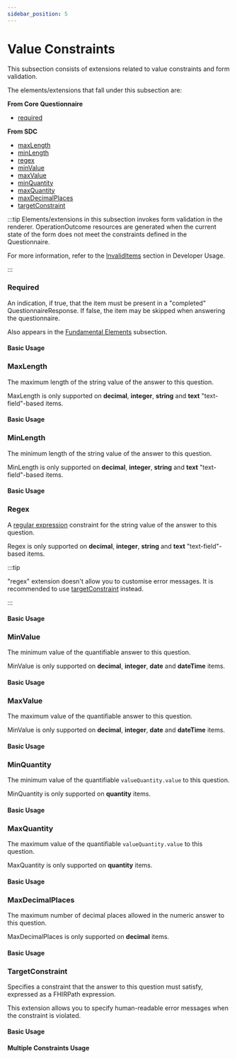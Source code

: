 ```yaml
---
sidebar_position: 5
---
```



# Value Constraints

This subsection consists of extensions related to value constraints and form validation.

The elements/extensions that fall under this subsection are:

**From Core Questionnaire**

- [required](https://www.hl7.org/fhir/r4/questionnaire-definitions.html#Questionnaire.item.required)

**From SDC**

- [maxLength](http://hl7.org/fhir/uv/sdc/behavior.html#maxLength)
- [minLength](http://hl7.org/fhir/uv/sdc/behavior.html#minLength)
- [regex](http://hl7.org/fhir/uv/sdc/behavior.html#regex)
- [minValue](http://hl7.org/fhir/uv/sdc/behavior.html#minValue)
- [maxValue](http://hl7.org/fhir/uv/sdc/behavior.html#maxValue)
- [minQuantity](http://hl7.org/fhir/uv/sdc/behavior.html#minQuantity)
- [maxQuantity](http://hl7.org/fhir/uv/sdc/behavior.html#maxQuantity)
- [maxDecimalPlaces](http://hl7.org/fhir/uv/sdc/behavior.html#maxDecimalPlaces)
- [targetConstraint](http://hl7.org/fhir/extensions/5.3.0-ballot-tc1/StructureDefinition-targetConstraint.html)

:::tip
Elements/extensions in this subsection invokes form validation in the renderer. OperationOutcome resources are generated when the current state of the form does not meet the constraints defined in the Questionnaire.

For more information, refer to the [InvalidItems](/docs/dev/storehooks/questionnaire-response-store/invalid-items) section in Developer Usage.

:::

### Required

An indication, if true, that the item must be present in a "completed" QuestionnaireResponse. If false, the item may be skipped when answering the questionnaire.

Also appears in the [Fundamental Elements](/docs/sdc/advanced/fundamental) subsection.

#### Basic Usage

<IframeContainer storyId="sdc-9-1-4-rendering-other--required" initialHeight={150} />

### MaxLength

The maximum length of the string value of the answer to this question.

MaxLength is only supported on **decimal**, **integer**, **string** and **text** "text-field"-based items.

#### Basic Usage

<IframeContainer storyId="sdc-10-1-1-behavior-value-constraints--max-length" initialHeight={260} />

### MinLength

The minimum length of the string value of the answer to this question.

MinLength is only supported on **decimal**, **integer**, **string** and **text** "text-field"-based items.

#### Basic Usage

<IframeContainer storyId="sdc-10-1-1-behavior-value-constraints--min-length" initialHeight={260} />

### Regex

A [regular expression](https://developer.mozilla.org/en-US/docs/Web/JavaScript/Guide/Regular_expressions) constraint for the string value of the answer to this question.

Regex is only supported on **decimal**, **integer**, **string** and **text** "text-field"-based items.

:::tip

"regex" extension doesn't allow you to customise error messages. It is recommended to use [targetConstraint](#targetConstraint) instead.

:::

#### Basic Usage

<IframeContainer storyId="sdc-10-1-1-behavior-value-constraints--regex" initialHeight={260} />

### MinValue

The minimum value of the quantifiable answer to this question.

MinValue is only supported on **decimal**, **integer**, **date** and **dateTime** items.

#### Basic Usage

<IframeContainer storyId="sdc-10-1-1-behavior-value-constraints--min-value" initialHeight={260} />

### MaxValue

The maximum value of the quantifiable answer to this question.

MinValue is only supported on **decimal**, **integer**, **date** and **dateTime** items.

#### Basic Usage

<IframeContainer storyId="sdc-10-1-1-behavior-value-constraints--max-value" initialHeight={260} />

### MinQuantity

The minimum value of the quantifiable `valueQuantity.value` to this question.

MinQuantity is only supported on **quantity** items.

#### Basic Usage

<IframeContainer
  storyId="sdc-10-1-1-behavior-value-constraints--min-quantity"
  initialHeight={300}
/>

### MaxQuantity

The maximum value of the quantifiable `valueQuantity.value` to this question.

MaxQuantity is only supported on **quantity** items.

#### Basic Usage

<IframeContainer
  storyId="sdc-10-1-1-behavior-value-constraints--max-quantity"
  initialHeight={300}
/>

### MaxDecimalPlaces

The maximum number of decimal places allowed in the numeric answer to this question.

MaxDecimalPlaces is only supported on **decimal** items.

#### Basic Usage

<IframeContainer
  storyId="sdc-10-1-1-behavior-value-constraints--max-decimal-places"
  initialHeight={260}
/>

### TargetConstraint

Specifies a constraint that the answer to this question must satisfy, expressed as a FHIRPath expression.

This extension allows you to specify human-readable error messages when the constraint is violated.

#### Basic Usage

<IframeContainer
  storyId="sdc-10-1-4-behavior-other-control--target-constraint-simple"
  initialHeight={260}
/>

#### Multiple Constraints Usage

<IframeContainer
  storyId="sdc-10-1-4-behavior-other-control--target-constraint-multi"
  initialHeight={170}
/>
